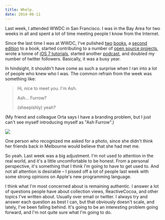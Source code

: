 ```yaml
---
title: Whelp.
date: 2014-06-11
---
```



Last week, I attended WWDC in San Francisco. I was in the Bay Area for two weeks in all and spent a lot of time meeting people I know from the Internet.

Since the last time I was at WWDC, I've pulished [two](https://leanpub.com/iosfrp) [books](https://leanpub.com/your-first-ios-app), a [second edition](http://www.amazon.com/gp/product/B00IHZKDCU/ref=as_li_tl?ie=UTF8&camp=1789&creative=390957&creativeASIN=B00IHZKDCU&linkCode=as2&tag=ashfur-20) to a book, started contributing to a number of [open source projects](https://github.com/ashfurrow/), wrote a tonne of [iOS 7 tutorials](http://www.teehanlax.com/blog/author/ash/), started another [podcast](http://notificationcenter.tv), and doubled my number of twitter followers. Basically, it was a busy year.


In hindsight, it shouldn't have come as such a surprise when I ran into a lot of people who knew who I was. The common refrain from the week was something like:

> Hi, nice to meet you. I'm Ash.
> 
> Ash... Furrow?
> 
> (sheepishly) yeah?

(My friend and colleague Orta says I have a branding problem, but I just can't see myself introducing myself as "Ash Furrow".)

 ![](FC033F1F82AD4EEC89A67F06DDF4C18C.jpg)

One person who recognized me asked for a photo, since she didn't think her friends back in Melbourne would believe that she had met me.

So yeah. Last week was a big adjustment. I'm not used to attention in the real world, and it's a little uncomfortable to be honest. From a personal perspective, it's something that I think I'm going to have to get used to. And not all attention is desirable – I pissed off a lot of people last week with some strong opinions on Apple's new programming language.

I think what I'm most concerned about is remaining authentic. I answer a lot of questions people have about collection views, ReactiveCocoa, and other topics I've written about. Usually over email or twitter. I always try and answer each question as best I can, but that obviously doesn't scale, and lately, I've been falling behind. It's going to be an interesting problem going forward, and I'm not quite sure what I'm going to do.


  